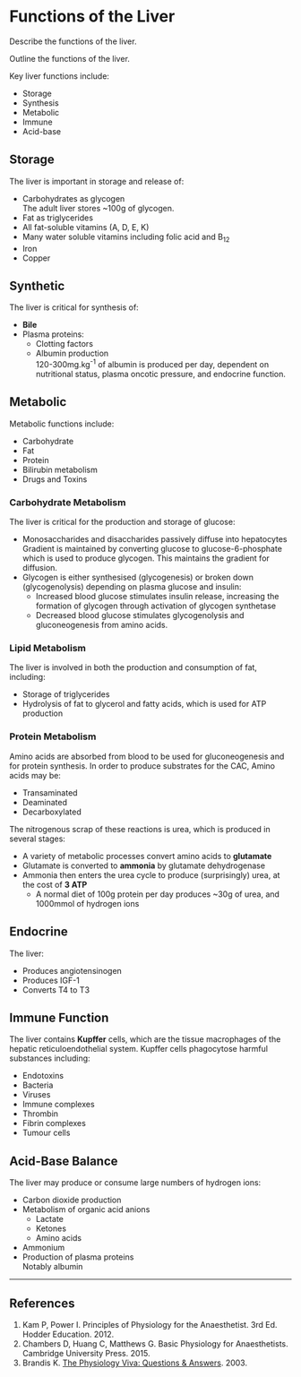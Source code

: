 # Functions of the Liver

:::CICM
Describe the functions of the liver.
:::

:::ANZCA
Outline the functions of the liver.
:::

Key liver functions include:

* Storage
* Synthesis
* Metabolic
* Immune
* Acid-base


## Storage

The liver is important in storage and release of:

* Carbohydrates as glycogen\
The adult liver stores ~100g of glycogen.
* Fat as triglycerides
* All fat-soluble vitamins (A, D, E, K)
* Many water soluble vitamins including folic acid and B~12~
* Iron
* Copper

## Synthetic

The liver is critical for synthesis of:

* **Bile**
* Plasma proteins:
    * Clotting factors
    * Albumin production\
    120-300mg.kg^-1^ of albumin is produced per day, dependent on nutritional status, plasma oncotic pressure, and endocrine function. 

## Metabolic

Metabolic functions include:

* Carbohydrate
* Fat
* Protein
* Bilirubin metabolism
* Drugs and Toxins


### Carbohydrate Metabolism

The liver is critical for the production and storage of glucose: 

* Monosaccharides and disaccharides passively diffuse into hepatocytes\
Gradient is maintained by converting glucose to glucose-6-phosphate which is used to produce glycogen. This maintains the gradient for diffusion.
* Glycogen is either synthesised (glycogenesis) or broken down (glycogenolysis) depending on plasma glucose and insulin:
    * Increased blood glucose stimulates insulin release, increasing the formation of glycogen through activation of glycogen synthetase
    * Decreased blood glucose stimulates glycogenolysis and gluconeogenesis from amino acids.


### Lipid Metabolism

The liver is involved in both the production and consumption of fat, including:

* Storage of triglycerides
* Hydrolysis of fat to glycerol and fatty acids, which is used for ATP production


### Protein Metabolism

Amino acids are absorbed from blood to be used for gluconeogenesis and for protein synthesis. In order to produce substrates for the CAC, Amino acids may be:

* Transaminated
* Deaminated
* Decarboxylated

The nitrogenous scrap of these reactions is urea, which is produced in several stages:

* A variety of metabolic processes convert amino acids to **glutamate**
* Glutamate is converted to **ammonia** by glutamate dehydrogenase
* Ammonia then enters the urea cycle to produce (surprisingly) urea, at the cost of **3 ATP**
  * A normal diet of 100g protein per day produces ~30g of urea, and 1000mmol of hydrogen ions


## Endocrine

The liver:

* Produces angiotensinogen
* Produces IGF-1
* Converts T4 to T3


## Immune Function

The liver contains **Kupffer** cells, which are the tissue macrophages of the hepatic reticuloendothelial system. Kupffer cells phagocytose harmful substances including:

* Endotoxins
* Bacteria
* Viruses
* Immune complexes
* Thrombin
* Fibrin complexes
* Tumour cells

## Acid-Base Balance

The liver may produce or consume large numbers of hydrogen ions:

* Carbon dioxide production
* Metabolism of organic acid anions
  * Lactate
  * Ketones
  * Amino acids
* Ammonium
* Production of plasma proteins\
Notably albumin


---

## References

1. Kam P, Power I. Principles of Physiology for the Anaesthetist. 3rd Ed. Hodder Education. 2012.
2. Chambers D, Huang C, Matthews G. Basic Physiology for Anaesthetists. Cambridge University Press. 2015.
3. Brandis K. [The Physiology Viva: Questions & Answers](http://www.anaesthesiamcq.com/vivabook.php). 2003.
